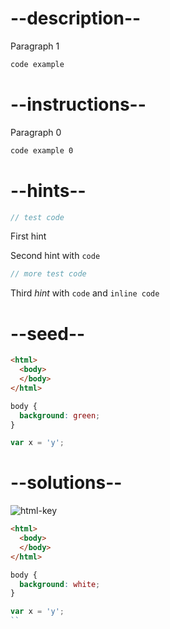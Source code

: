 # --description--

Paragraph 1

```html
code example
```

# --instructions--

Paragraph 0

```html
code example 0
```

# --hints--

```js
// test code
```

First hint

Second hint with <code>code</code>

```js
// more test code
```

Third *hint* with <code>code</code> and `inline code`


# --seed--

```html
<html>
  <body>
  </body>
</html>
```

```css
body {
  background: green;
}
```

```js
var x = 'y';
```


# --solutions--

![html-key]()

```html
<html>
  <body>
  </body>
</html>
```

```css
body {
  background: white;
}
```

```js
var x = 'y';
``
